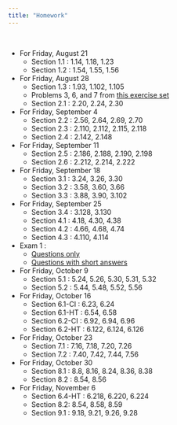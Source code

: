 ```yaml
---
title: "Homework"
---
```


<br>

- For Friday, August 21
  - Section 1.1 : 1.14, 1.18, 1.23 
  - Section 1.2 : 1.54, 1.55, 1.56
- For Friday, August 28
  - Section 1.3 : 1.93, 1.102, 1.105
  - Problems 3, 6, and 7 from [this exercise set](homework/exerciseA.pdf) 
  - Section 2.1 : 2.20, 2.24, 2.30
- For Friday, September 4
  - Section 2.2 : 2.56, 2.64, 2.69, 2.70
  - Section 2.3 : 2.110, 2.112, 2.115, 2.118
  - Section 2.4 : 2.142, 2.148
- For Friday, September 11
  - Section 2.5 : 2.186, 2.188, 2.190, 2.198
  - Section 2.6 : 2.212, 2.214, 2.222
- For Friday, September 18
  - Section 3.1 : 3.24, 3.26, 3.30
  - Section 3.2 : 3.58, 3.60, 3.66
  - Section 3.3 : 3.88, 3.90, 3.102
- For Friday, September 25
  - Section 3.4 : 3.128, 3.130
  - Section 4.1 : 4.18, 4.30, 4.38
  - Section 4.2 : 4.66, 4.68, 4.74
  - Section 4.3 : 4.110, 4.114
- Exam 1 :
  - [Questions only](homework/exam1.pdf)
  - [Questions with short answers](homework/exam1soln.pdf)
- For Friday, October 9
  - Section 5.1 : 5.24, 5.26, 5.30, 5.31, 5.32
  - Section 5.2 : 5.44, 5.48, 5.52, 5.56
- For Friday, October 16
  - Section 6.1-CI : 6.23, 6.24  
  - Section 6.1-HT : 6.54, 6.58 
  - Section 6.2-CI : 6.92, 6.94, 6.96
  - Section 6.2-HT : 6.122, 6.124, 6.126
- For Friday, October 23
  - Section 7.1 : 7.16, 7.18, 7.20, 7.26
  - Section 7.2 : 7.40, 7.42, 7.44, 7.56
- For Friday, October 30
  - Section 8.1 : 8.8, 8.16, 8.24, 8.36, 8.38
  - Section 8.2 : 8.54, 8.56
- For Friday, November 6
  - Section 6.4-HT : 6.218, 6.220, 6.224
  - Section 8.2: 8.54, 8.58, 8.59
  - Section 9.1 : 9.18, 9.21, 9.26, 9.28
